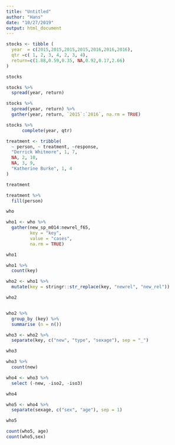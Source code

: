 ```yaml
---
title: "Untitled"
author: "Hans"
date: "10/27/2019"
output: html_document
---
```





```r
stocks <- tibble (
  year  = c(2015,2015,2015,2015,2016,2016,2016), 
  qtr =c( 1, 2, 3, 4, 2, 3, 4), 
  return=c(1.88,0.59,0.35, NA,0.92,0.17,2.66)
)

stocks

stocks %>%
  spread(year, return)

stocks %>%
  spread(year, return) %>%
  gather(year, return, `2015`:`2016`, na.rm = TRUE)

stocks %>%
      complete(year, qtr)

```


```r
treatment <- tribble(
  ~ person, ~ treatment, ~response, 
  "Derrick Whitmore", 1, 7,
  NA, 2, 10,
  NA, 3, 9, 
  "Katherine Burke", 1, 4
)

treatment

treatment %>%
  fill(person)
```


```r
who

who1 <- who %>% 
  gather(new_sp_m014:newrel_f65, 
         key = "key", 
         value = "cases",
         na.rm = TRUE)

who1

who1 %>%
  count(key)

who2 <- who1 %>%
  mutate(key = stringr::str_replace(key, "newrel", "new_rel"))

who2


who2 %>% 
  group_by (key) %>% 
  summarise (n = n()) 

who3 <- who2 %>%
  separate(key, c("new", "type", "sexage"), sep = "_")

who3

who3 %>%
  count(new)

who4 <- who3 %>%
  select (-new, -iso2, -iso3)

who4

who5 <- who4 %>% 
  separate(sexage, c("sex", "age"), sep = 1)

who5

count(who5, age)
count(who5,sex)
```



